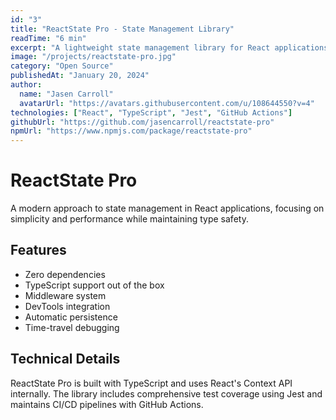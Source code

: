 ```yaml
---
id: "3"
title: "ReactState Pro - State Management Library"
readTime: "6 min"
excerpt: "A lightweight state management library for React applications with built-in TypeScript support and zero dependencies."
image: "/projects/reactstate-pro.jpg"
category: "Open Source"
publishedAt: "January 20, 2024"
author:
  name: "Jasen Carroll"
  avatarUrl: "https://avatars.githubusercontent.com/u/108644550?v=4"
technologies: ["React", "TypeScript", "Jest", "GitHub Actions"]
githubUrl: "https://github.com/jasencarroll/reactstate-pro"
npmUrl: "https://www.npmjs.com/package/reactstate-pro"
---
```


# ReactState Pro

A modern approach to state management in React applications, focusing on simplicity and performance while maintaining type safety.

## Features

- Zero dependencies
- TypeScript support out of the box
- Middleware system
- DevTools integration
- Automatic persistence
- Time-travel debugging

## Technical Details

ReactState Pro is built with TypeScript and uses React's Context API internally. The library includes comprehensive test coverage using Jest and maintains CI/CD pipelines with GitHub Actions.

